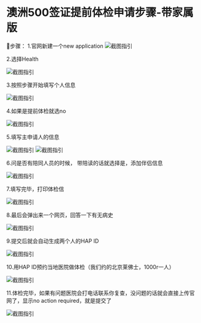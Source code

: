 # 澳洲500签证提前体检申请步骤-带家属版
🔖步骤：
1.官网新建一个new application
<img src="/physicalExamination/1.png" alt="截图指引" />

2.选择Health

<img src="/physicalExamination/2.png" alt="截图指引" />

3.按照步骤开始填写个人信息

<img src="/physicalExamination/3.png" alt="截图指引" />

4.如果是提前体检就选no

<img src="/physicalExamination/4.png" alt="截图指引" />

5.填写主申请人的信息

<img src="/physicalExamination/5.png" alt="截图指引" />
<img src="/physicalExamination/5-2.png" alt="截图指引" />


6.问是否有陪同人员的时候， 带陪读的话就选择是，添加伴侣信息

<img src="/physicalExamination/6.png" alt="截图指引" />

7.填写完毕，打印体检信

<img src="/physicalExamination/7.png" alt="截图指引" />

8.最后会弹出来一个网页，回答一下有无病史

<img src="/physicalExamination/8.png" alt="截图指引" />

9.提交后就会自动生成两个人的HAP ID

<img src="/physicalExamination/9.png" alt="截图指引" />

10.用HAP ID预约当地医院做体检（我们约的北京莱佛士，1000r一人）

<img src="/physicalExamination/10.png" alt="截图指引" />

11.体检完毕，如果有问题医院会打电话联系你复查，没问题的话就会直接上传官网了，显示no action required，就是提交了

<img src="/physicalExamination/11.png" alt="截图指引" />
